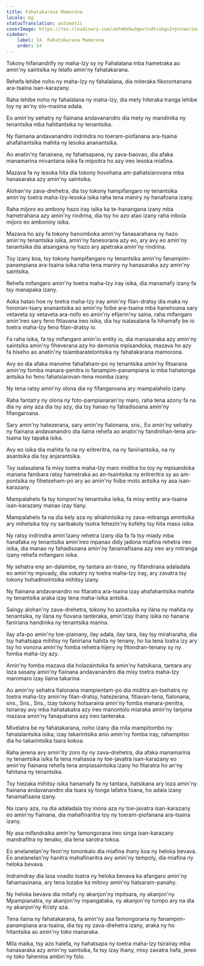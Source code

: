 ```yaml
---
title: Fahatakarana Mamorona
locale: mg
statusTranslation: automatic
coverImage: https://res.cloudinary.com/xmfm6mhw3gwctndtcubgx2rptnae/image/upload/v1741354419/small_cover_la_gran_rebelion_28716e29d2.webp
sidebar:
    label: 14. Fahatakarana Mamorona
    order: 14
---
```

Tokony hifanandrify ny maha-Izy sy ny Fahalalana mba hametraka ao amin'ny saintsika ny lelafo amin'ny fahatakarana.

Rehefa lehibe noho ny maha-Izy ny fahalalana, dia miteraka fikorontanana ara-tsaina isan-karazany.

Raha lehibe noho ny fahalalana ny maha-Izy, dia mety hiteraka tranga lehibe toy ny an'ny olo-masina adala.

Eo amin'ny sehatry ny fiainana andavanandro dia mety ny mandinika ny tenantsika mba hahitantsika ny tenantsika.

Ny fiainana andavanandro indrindra no toeram-piofanana ara-tsaina ahafahantsika mahita ny lesoka ananantsika.

Ao anatin'ny fanairana, ny fahatsapana, ny zava-baovao, dia afaka manamarina mivantana isika fa mipoitra ho azy ireo lesoka miafina.

Mazava fa ny lesoka hita dia tokony hovohana am-pahatsiarovana mba hanasaraka azy amin'ny saintsika.

Alohan'ny zava-drehetra, dia tsy tokony hampifangaro ny tenantsika amin'ny toetra maha-Izy-lesoka isika raha tena maniry ny hanafoana izany.

Raha mijoro eo ambony hazo iray isika ka te-hanangana izany mba hametrahana azy amin'ny rindrina, dia tsy ho azo atao izany raha mbola mijoro eo amboniny isika.

Mazava ho azy fa tokony hanomboka amin'ny fanasarahana ny hazo amin'ny tenantsika isika, amin'ny fanesorana azy eo, ary avy eo amin'ny tanantsika dia atsangana ny hazo ary apetraka amin'ny rindrina.

Toy izany koa, tsy tokony hampifangaro ny tenantsika amin'ny fanampim-panampiana ara-tsaina isika raha tena maniry ny hanasaraka azy amin'ny saintsika.

Rehefa mifangaro amin'ny toetra maha-Izy iray isika, dia manamafy izany fa tsy manapaka izany.

Aoka hatao hoe ny toetra maha-Izy iray amin'ny filan-dratsy dia maka ny horonan-tsary ananantsika ao amin'ny foibe ara-tsaina mba hanehoana sary vetaveta sy vetaveta ara-nofo eo amin'ny efijerin'ny saina, raha mifangaro amin'ireo sary feno fitiavana ireo isika, dia tsy isalasalana fa hihamafy be io toetra maha-Izy feno filan-dratsy io.

Fa raha isika, fa tsy mifangaro amin'io entity io, dia manasaraka azy amin'ny saintsika amin'ny fiheverana azy ho demonia mpisandoka, mazava ho azy fa hiseho ao anatin'ny tsiambaratelontsika ny fahatakarana mamorona.

Avy eo dia afaka manome fahafaham-po ny tenantsika amin'ny fitsarana amin'ny fomba manara-penitra io fanampim-panampiana io mba hahatonga antsika ho feno fahatsiarovan-tena momba izany.

Ny tena ratsy amin'ny olona dia ny fifangaroana ary mampalahelo izany.

Raha fantatry ny olona ny foto-pampianaran'ny maro, raha tena azony fa na dia ny ainy aza dia tsy azy, dia tsy hanao ny fahadisoana amin'ny fifangaroana.

Sary amin'ny hatezerana, sary amin'ny fialonana, sns., Eo amin'ny sehatry ny fiainana andavanandro dia ilaina rehefa ao anatin'ny fandinihan-tena ara-tsaina tsy tapaka isika.

Avy eo isika dia mahita fa na ny eritreritra, na ny faniriantsika, na ny asantsika dia tsy anjarantsika.

Tsy isalasalana fa misy toetra maha-Izy maro miditra ho toy ny mpisandoka manana fambara ratsy hametraka ao an-tsaintsika ny eritreritra sy ao am-pontsika ny fihetseham-po ary ao amin'ny foibe moto antsika ny asa isan-karazany.

Mampalahelo fa tsy tompon'ny tenantsika isika, fa misy entity ara-tsaina isan-karazany manao izay tiany.

Mampalahelo fa na dia kely aza ny ahiahintsika ny zava-mitranga amintsika ary mihetsika toy ny saribakoly tsotra fehezin'ny kofehy tsy hita maso isika.

Ny ratsy indrindra amin'izany rehetra izany dia fa fa tsy miady mba hanafaka ny tenantsika amin'ireo mpanao didy jadona miafina rehetra ireo isika, dia manao ny fahadisoana amin'ny fanamafisana azy ireo ary mitranga izany rehefa mifangaro isika.

Ny sehatra eny an-dalambe, ny tantara an-trano, ny fifandirana adaladala eo amin'ny mpivady, dia vokatry ny toetra maha-Izy iray, ary zavatra tsy tokony hohadinointsika mihitsy izany.

Ny fiainana andavanandro no fitaratra ara-tsaina izay ahafahantsika mahita ny tenantsika araka izay tena maha-isika antsika.

Saingy alohan'ny zava-drehetra, tokony ho azontsika ny ilàna ny mahita ny tenantsika, ny ilàna ny fiovana tanteraka, amin'izay ihany isika no hanana faniriana handinika ny tenantsika marina.

Ilay afa-po amin'ny toe-piainany, ilay adala, ilay tara, ilay tsy miraharaha, dia tsy hahatsapa mihitsy ny faniriana hahita ny tenany, ho tia tena loatra izy ary tsy ho vonona amin'ny fomba rehetra hijery ny fitondran-tenany sy ny fomba maha-izy azy.

Amin'ny fomba mazava dia holazaintsika fa amin'ny hatsikana, tantara ary loza sasany amin'ny fiainana andavanandro dia misy toetra maha-Izy maromaro izay ilaina takarina.

Ao amin'ny sehatra fialonana mampientam-po dia miditra an-tsehatra ny toetra maha-Izy amin'ny filan-dratsy, hatezerana, fitiavan-tena, fialonana, sns., Sns., Sns., Izay tokony hotsaraina amin'ny fomba manara-penitra, tsirairay avy mba hahatakatra azy ireo manontolo miaraka amin'ny tanjona mazava amin'ny fanapahana azy ireo tanteraka.

Mivelatra be ny fahatakarana, noho izany dia mila mampitombo ny fahalalantsika isika; izay takarintsika anio amin'ny fomba iray, rahampitso dia ho takarintsika tsara kokoa.

Raha jerena avy amin'ity zoro ity ny zava-drehetra, dia afaka manamarina ny tenantsika isika fa tena mahasoa ny toe-javatra isan-karazany eo amin'ny fiainana rehefa tena ampiasaintsika izany ho fitaratra ho an'ny fahitana ny tenantsika.

Tsy hiezaka mihitsy isika hanamafy fa ny tantara, hatsikana ary loza amin'ny fiainana andavanandro dia tsara sy tonga lafatra foana, ho adala izany fanamafisana izany.

Na izany aza, na dia adaladala toy inona aza ny toe-javatra isan-karazany eo amin'ny fiainana, dia mahafinaritra toy ny toeram-piofanana ara-tsaina izany.

Ny asa mifandraika amin'ny famongorana ireo singa isan-karazany mandrafitra ny tenako, dia tena sarotra tokoa.

Eo anelanelan'ny feon'ny tononkalo dia miafina ihany koa ny heloka bevava. Eo anelanelan'ny hanitra mahafinaritra avy amin'ny tempoly, dia miafina ny heloka bevava.

Indraindray dia lasa voadio loatra ny heloka bevava ka afangaro amin'ny fahamasinana, ary tena lozabe ka mitovy amin'ny hatsaram-panahy.

Ny heloka bevava dia mitafy ny akanjon'ny mpitsara, ny akanjon'ny Mpampianatra, ny akanjon'ny mpangataka, ny akanjon'ny tompo ary na dia ny akanjon'ny Kristy aza.

Tena ilaina ny fahatakarana, fa amin'ny asa famongorana ny fanampim-panampiana ara-tsaina, dia tsy ny zava-drehetra izany, araka ny ho hitantsika ao amin'ny toko manaraka.

Mila maika, tsy azo halefa, ny hahatsapa ny toetra maha-Izy tsirairay mba hanasaraka azy amin'ny saintsika, fa tsy izay ihany, misy zavatra hafa, jereo ny toko fahenina ambin'ny folo.

